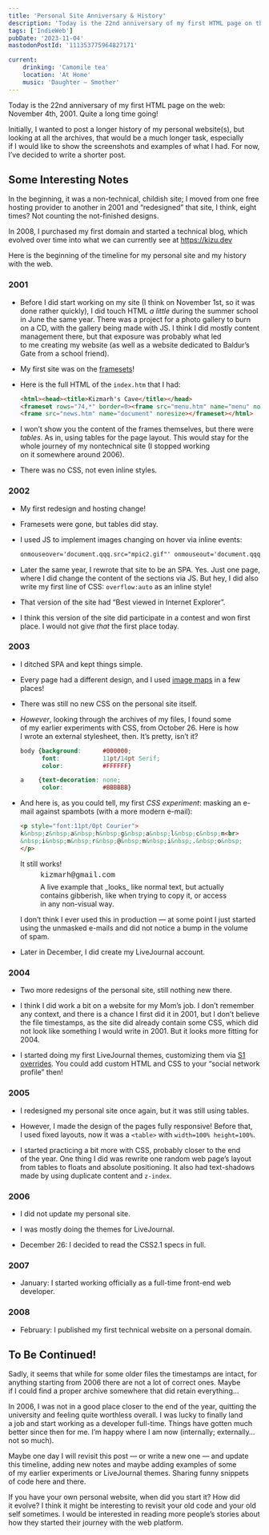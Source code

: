 ```yaml
---
title: 'Personal Site Anniversary & History'
description: 'Today is the 22nd anniversary of my first HTML page on the web: November 4th, 2001. Quite a long time going! Initially, I wanted to post a longer history of my personal website(s), but looking at all the archives, that would be a much longer task, especially if I would like to show the screenshots and examples of what I had. For now, I’ve decided to write a shorter post.'
tags: ['IndieWeb']
pubDate: '2023-11-04'
mastodonPostId: '111353775964827171'

current:
	drinking: 'Camomile tea'
	location: 'At Home'
	music: 'Daughter — Smother'
---
```


Today is the 22nd anniversary of my first HTML page on the web: November 4th, 2001. Quite a long time going!

Initially, I wanted to post a longer history of my personal website(s), but looking at all the archives, that would be a much longer task, especially if I would like to show the screenshots and examples of what I had. For now, I’ve decided to write a shorter post.

## Some Interesting Notes

In the beginning, it was a non-technical, childish site; I moved from one free hosting provider to another in 2001 and “redesigned” that site, I think, eight times? Not counting the not-finished designs.

In 2008, I purchased my first domain and started a technical blog, which evolved over time into what we can currently see at https://kizu.dev

Here is the beginning of the timeline for my personal site and my history with the web.

### 2001

- Before I did start working on my site (I think on November 1st, so it was done rather quickly), I did touch HTML _a little_ during the summer school in June the same year. There was a project for a photo gallery to burn on a CD, with the gallery being made with JS. I think I did mostly content management there, but that exposure was probably what led to me creating my website (as well as a website dedicated to Baldur’s Gate from a school friend).

- My first site was on the [framesets](https://developer.mozilla.org/en-US/docs/Web/HTML/Element/frameset)!

- Here is the full HTML of the `index.htm` that I had:

	```html
	<html><head><title>Kizmarh's Cave</title></head>
	<frameset rows="74,*" border=0><frame src="menu.htm" name="menu" noresize>
	<frame src="news.htm" name="document" noresize></frameset></html>
	```

- I won’t show you the content of the frames themselves, but there were _tables_. As in, using tables for the page layout. This would stay for the whole journey of my nontechnical site (I stopped working on it somewhere around 2006).

- There was no CSS, not even inline styles.

### 2002

- My first redesign and hosting change!

- Framesets were gone, but tables did stay.

- I used JS to implement images changing on hover via inline events:

	```html
	onmouseover='document.qqq.src="mpic2.gif"' onmouseout='document.qqq.src="mpic.gif"'
	```

- Later the same year, I rewrote that site to be an SPA. Yes. Just one page, where I did change the content of the sections via JS. But hey, I did also write my first line of CSS: `overflow:auto` as an inline style!

- That version of the site had “Best viewed in Internet Explorer”.

- I think this version of the site did participate in a contest and won first place. I would not give _that_ the first place today.

### 2003

- I ditched SPA and kept things simple.

- Every page had a different design, and I used [image maps](https://developer.mozilla.org/en-US/docs/Web/HTML/Element/map) in a few places!

- There was still no new CSS on the personal site itself.

- _However_, looking through the archives of my files, I found some of my earlier experiments with CSS, from October 26. Here is how I wrote an external stylesheet, then. It’s pretty, isn’t it?

	```css
	body {background:      #000000;
	      font:            11pt/14pt Serif;
	      color:           #FFFFFF}

	a    {text-decoration: none;
	      color:           #BBBBBB}
	```

- And here is, as you could tell, my first _CSS experiment_: masking an e-mail against spambots (with a more modern e-mail):

	```html
	<p style="font:11pt/0pt Courier">
	k&nbsp;z&nbsp;a&nbsp;h&nbsp;g&nbsp;a&nbsp;l&nbsp;c&nbsp;m<br>
	&nbsp;i&nbsp;m&nbsp;r&nbsp;@&nbsp;m&nbsp;i&nbsp;.&nbsp;o&nbsp;
	</p>
	```

	It still works!

	<figure>
		<p style="font:11pt/0pt Courier">k&nbsp;z&nbsp;a&nbsp;h&nbsp;g&nbsp;a&nbsp;l&nbsp;c&nbsp;m<br/>&nbsp;i&nbsp;m&nbsp;r&nbsp;@&nbsp;m&nbsp;i&nbsp;.&nbsp;o&nbsp;</p>
		<figcaption>
			A live example that _looks_ like normal text, but actually contains gibberish, like when trying to copy it, or access in any non-visual way.
		</figcaption>
	</figure>

	I don’t think I ever used this in production — at some point I just started using the unmasked e-mails and did not notice a bump in the volume of spam.

- Later in December, I did create my LiveJournal account.

### 2004

- Two more redesigns of the personal site, still nothing new there.

- I think I did work a bit on a website for my Mom’s job. I don’t remember any context, and there is a chance I first did it in 2001, but I don’t believe the file timestamps, as the site did already contain some CSS, which did not look like something I would write in 2001. But it looks more fitting for 2004.

- I started doing my first LiveJournal themes, customizing them via [S1 overrides](https://www.livejournal.com/support/faq/124.html). You could add custom HTML and CSS to your “social network profile” then!

### 2005

- I redesigned my personal site once again, but it was still using tables.

- However, I made the design of the pages fully responsive! Before that, I used fixed layouts, now it was a `<table>` with `width=100% height=100%`.

- I started practicing a bit more with CSS, probably closer to the end of the year. One thing I did was rewrite one random web page’s layout from tables to floats and absolute positioning. It also had text-shadows made by using duplicate content and `z-index`.

### 2006

- I did not update my personal site.

- I was mostly doing the themes for LiveJournal.

- December 26: I decided to read the CSS2.1 specs in full.

### 2007

- January: I started working officially as a full-time front-end web developer.

### 2008

- February: I published my first technical website on a personal domain.

## To Be Continued!

Sadly, it seems that while for some older files the timestamps are intact, for anything starting from 2006 there are not a lot of correct ones. Maybe if I could find a proper archive somewhere that did retain everything…

In 2006, I was not in a good place closer to the end of the year, quitting the university and feeling quite worthless overall. I was lucky to finally land a job and start working as a developer full-time. Things have gotten much better since then for me. I’m happy where I am now (internally; externally… not so much).

Maybe one day I will revisit this post — or write a new one — and update this timeline, adding new notes and maybe adding examples of some of my earlier experiments or LiveJournal themes. Sharing funny snippets of code here and there.

If you have your own personal website, when did you start it? How did it evolve? I think it might be interesting to revisit your old code and your old self sometimes. I would be interested in reading more people’s stories about how they started their journey with the web platform.
